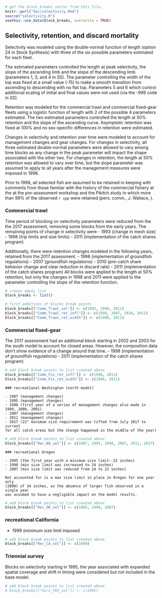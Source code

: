```r
# get the block_breaks vector from this file:
knitr::purl("doc/selectivity.Rmd")
source("selectivity.R")
usethis::use_data(block_breaks, overwrite = TRUE)
```

## Selectivity, retention, and discard mortality

Selectivity was modeled using the double-normal function of length
(option 24 in Stock Synthesis) with three of the six possible parameters estimated 
for each fleet.

The estimated parameters controlled the length at peak selectivity, the slope of the 
ascending limb and the slope of the descending limb (parameters 1, 3, and 4 in SS). 
The parameter controlling the width of the top was fixed at a small value (-15)
to make a smooth transition from ascending to descending with no flat top. 
Parameters 5 and 6 which control additional scaling of initial and final values
were not used (via the -999 code in SS).

Retention was modeled for the commercial trawl and commercial fixed-gear fleets
using a logistic function of length with 2 of the possible 4 parameters estimated.
The two estimated parameters controlled the length at 50% retention and the 
slope of the ascending curve. Asymptotic retention was fixed at 100% and no
sex-specific differences in retention were estimated.

Changes in selectivity and retention over time were modeled to account for 
management changes and gear changes. For changes in selectivity, all three 
estimated double-normal parameters were allowed to vary among time blocks 
as any change in the peak parameter will impact the shape associated with the 
other two. For changes in retention, the length at 50% retention was allowed 
to vary over time, but the slope parameter was assumed to apply to all years
after the management measures were imposed in 1998.

Prior to 1998, all selected fish are assumed to be retained in keeping
with comments from those familiar with the history of the commercial fishery 
at the at the pre-assessment workshop and the Pikitch study in which 
more than 99% of the observed `r spp` were retained
(pers. comm., J. Wallace, \gls{nwfsc}).

### Commercial trawl

Time period of blocking on selectivity parameters were reduced from the
the 2017 assessment, removing some blocks from the early years. The remaining
points of change in selectivity were
- 1993 (change in mesh size)
- 1998 (trip limits and size limits) 
- 2011 (implementation of the catch shares program)

Additionally, there were retention changes modeled in the following years,
retained from the 2017 assessment.
- 1998 (implementation of groundfish regulations)
- 2007 (groundfish regulations)
- 2010 (pre-catch share behavior change and clear reduction in discard rate)
- 2011 (implementation of the catch shares program)
All blocks were applied to the length at 50% retention, but only the changes in
1998 and 2011 were applied to the parameter controlling the slope of the
retention function.

```r
# create empty list
block_breaks <- list()

# first additions of blocks break points
block_breaks[["Comm_Trawl_sel"]] <- c(1993, 1998, 2011)
block_breaks[["Comm_Trawl_ret_infl"]] <- c(1998, 2007, 2010, 2011)
block_breaks[["Comm_Trawl_ret_width"]] <- c(1998, 2011)
```

### Commercial fixed-gear

The 2017 assessment had an additional block starting in 2002 and 2003 for 
the south model to account for closed areas. However, the composition data
don't show evidence of a change around that time.
- 1998 (implementation of groundfish regulations) 
- 2011 (implementation of the catch shares program)

```r
# add block break points to list created above
block_breaks[["Comm_Fix_ret_infl"]] <- c(1998, 2011)
block_breaks[["Comm_Fix_ret_width"]] <- c(1998, 2011)
```

```asis
### recreational Washington (north model)

- 1987 (management changes)
- 1995 (management changes)
- 1998 (first year of a series of management changes also made in 1999, 2000, 2001)
- 2007 (management changes)
- 2011 (management changes)
- 2017 (22" minimum size requirement was lifted from July 2017 to current 
for all catch areas but the change happened in the middle of the year)
```

```r
# add block break points to list created above
block_breaks[["Rec_WA_sel"]] <- c(1987, 1995, 1998, 2007, 2011, 2017)
```
```asis
### recreational Oregon

- 1995 (the first year with a minimum size limit--22 inches)
- 1998 (min size limit was increased to 24 inches)
- 2007 (min size limit was reduced from 24 to 22 inches)

Not accounted for is a max size limit in place in Oregon for one year only
(2000) of 34 inches, as the absence of larger fish observed in a single year
was assumed to have a negligible impact on the model results.
```

```r
# add block break points to list created above
block_breaks[["Rec_OR_sel"]] <- c(1995, 1998, 2007)
```

### recreational California

- 1999 (minimum size limit imposed

```r
# add block break points to list created above
block_breaks[["Rec_CA_sel"]] <- c(1999)
```

### Triennial survey

Blocks on selectivity starting in 1995, the year associated with expanded 
spatial coverage and shift in timing were considered but not included in the 
base model.

```r
# add block break points to list created above
# block_breaks[["Surv_TRI_sel"]] <- c(1995)
```
